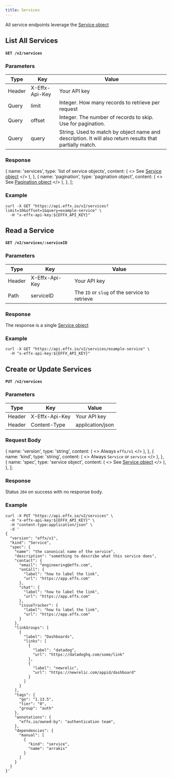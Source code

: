 ```yaml
---
title: Services
---
```



All service endpoints leverage the [Service object](/docs/services-model)

## List All Services

#### `GET /v2/services`

### Parameters

| Type   | Key            | Value                                                                                                   |
| ------ | -------------- | --------------------------------------------------------------------------------------------------------|
| Header | X-Effx-Api-Key | Your API key                                                                                            |
| Query  | limit          | Integer. How many records to retrieve per request                                                       |
| Query  | offset         | Integer. The number of records to skip. Use for pagination.                                             |
| Query  | query          | String. Used to match by object name and description. It will also return results that partially match. |

### Response

  {
    name: 'services',
    type: 'list of service objects',
    content: (
      <>
        <Markdown>See [Service object](services-model)</Markdown>
      </>
    ),
  },
  {
    name: 'pagination',
    type: 'pagination object',
    content: (
      <>
        <Markdown>See [Pagination object](pagination-model)</Markdown>
      </>
    ),
  },
];

<ModelAttributeGroup attributes={listResponse} />

### Example

```shell title="GET https://api.effx.io/v2/services"
curl -X GET "https://api.effx.io/v2/services?limit=10&offset=1&query=example-service" \
  -H "x-effx-api-key:${EFFX_API_KEY}"
```

## Read a Service

#### `GET /v2/services/:serviceID`

### Parameters

| Type   | Key            | Value                                         |
| ------ | -------------- | --------------------------------------------- |
| Header | X-Effx-Api-Key | Your API key                                  |
| Path   | serviceID      | The `ID` or `slug` of the service to retrieve |

### Response

The response is a single [Service object](services-model)

### Example

```shell title="GET https://api.effx.io/v2/services/:serviceID"
curl -X GET "https://api.effx.io/v2/services/example-service" \
  -H "x-effx-api-key:${EFFX_API_KEY}"
```

## Create or Update Services

#### `PUT /v2/services`

### Parameters

| Type   | Key            | Value            |
| ------ | -------------- | ---------------- |
| Header | X-Effx-Api-Key | Your API key     |
| Header | Content-Type   | application/json |

### Request Body

  {
    name: 'version',
    type: 'string',
    content: (
      <>
        <Markdown>Always `effx/v1`</Markdown>
      </>
    ),
  },
  {
    name: 'kind',
    type: 'string',
    content: (
      <>
        <Markdown>Always `Service` or `service`</Markdown>
      </>
    ),
  },
  {
    name: 'spec',
    type: 'service object',
    content: (
      <>
        <Markdown>See [Service object](services-model)</Markdown>
      </>
    ),
  },
];

<ModelAttributeGroup attributes={requestBody} />

### Response

Status `204` on success with no response body.

### Example

```shell title="PUT https://api.effx.io/v2/services"
curl -X PUT "https://api.effx.io/v2/services" \
  -H "x-effx-api-key:${EFFX_API_KEY}" \
  -H "content-type:application/json" \
  -d '
{
  "version": "effx/v1",
  "kind": "Service",
  "spec": {
    "name": "the canonical name of the service",
    "description": "something to describe what this service does",
    "contact": {
      "email": "engineering@effx.com",
      "onCall": {
        "label": "how to label the link",
        "url": "https://app.effx.com"
      },
      "chat": {
        "label": "how to label the link",
        "url": "https://app.effx.com"
      },
      "issueTracker": {
        "label": "how to label the link",
        "url": "https://app.effx.com"
      }
    },
    "linkGroups": [
      {
        "label": "Dashboards",
        "links": [
          {
            "label": "datadog",
            "url": "https://datadoghq.com/some/link"
          },
          {
            "label": "newrelic",
            "url": "https://newrelic.com/appid/dashboard"
          }
        ]
      }
    ],
    "tags": {
      "go": "1.13.5",
      "tier": "0",
      "group": "auth"
    },
    "annotations": {
      "effx.io/owned-by": "authentication team",
    },
    "dependencies": {
      "manual": [
        {
          "kind": "service",
          "name": "arrakis"
        }
      ]
    }
  }
}'
```
